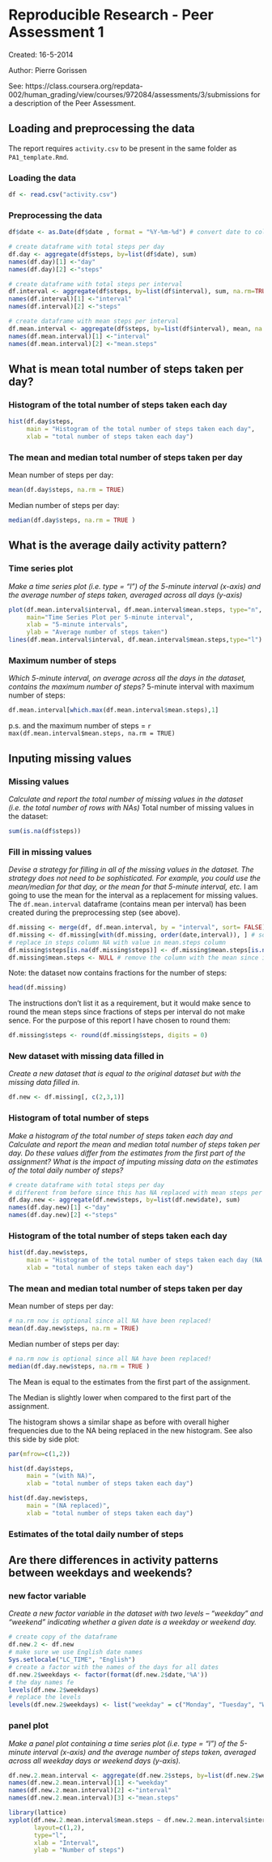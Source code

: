 Reproducible Research - Peer Assessment 1
========================================================

Created: 16-5-2014

Author: Pierre Gorissen

See: https://class.coursera.org/repdata-002/human_grading/view/courses/972084/assessments/3/submissions for a description of the Peer Assessment.


Loading and preprocessing the data
-------------------------
The report requires `activity.csv` to be present in the same folder as `PA1_template.Rmd`. 

### Loading the data
```r
df <- read.csv("activity.csv")


```

### Preprocessing the data
```r
df$date <- as.Date(df$date , format = "%Y-%m-%d") # convert date to column with date type

# create dataframe with total steps per day
df.day <- aggregate(df$steps, by=list(df$date), sum)
names(df.day)[1] <-"day"
names(df.day)[2] <-"steps"

# create dataframe with total steps per interval
df.interval <- aggregate(df$steps, by=list(df$interval), sum, na.rm=TRUE, na.action=NULL)
names(df.interval)[1] <-"interval"
names(df.interval)[2] <-"steps"

# create dataframe with mean steps per interval
df.mean.interval <- aggregate(df$steps, by=list(df$interval), mean, na.rm=TRUE, na.action=NULL)
names(df.mean.interval)[1] <-"interval"
names(df.mean.interval)[2] <-"mean.steps"


```

What is mean total number of steps taken per day?
-------------------------

### Histogram of the total number of steps taken each day
```r

hist(df.day$steps, 
     main = "Histogram of the total number of steps taken each day",
     xlab = "total number of steps taken each day")

```

### The mean and median total number of steps taken per day

Mean number of steps per day:
```r
mean(df.day$steps, na.rm = TRUE)

```
Median number of steps per day:
```r
median(df.day$steps, na.rm = TRUE )

```

What is the average daily activity pattern?
-------------------------

### Time series plot
_Make a time series plot (i.e. type = "l") of the 5-minute interval (x-axis) and the average number of steps taken, averaged across all days (y-axis)_
```r

plot(df.mean.interval$interval, df.mean.interval$mean.steps, type="n", 
     main="Time Series Plot per 5-minute interval",
     xlab = "5-minute intervals",
     ylab = "Average number of steps taken") 
lines(df.mean.interval$interval, df.mean.interval$mean.steps,type="l") 


```

### Maximum number of steps
_Which 5-minute interval, on average across all the days in the dataset, contains the maximum number of steps?_
5-minute interval with maximum number of steps:
```r

df.mean.interval[which.max(df.mean.interval$mean.steps),1]

```
p.s. and the maximum number of steps = `r max(df.mean.interval$mean.steps, na.rm = TRUE)`

Inputing missing values
-------------------------

### Missing values
_Calculate and report the total number of missing values in the dataset (i.e. the total number of rows with NAs)_
Total number of missing values in the dataset:
```r
sum(is.na(df$steps))

```

### Fill in missing values
_Devise a strategy for filling in all of the missing values in the dataset. The strategy does not need to be sophisticated. For example, you could use the mean/median for that day, or the mean for that 5-minute interval, etc._
I am going to use the mean for the interval as a replacement for missing values. The `df.mean.interval` dataframe (contains mean per interval) has been created during the preprocessing step (see above).
```r

df.missing <- merge(df, df.mean.interval, by = "interval", sort= FALSE) # merge df and df.mean.interval dataframes
df.missing <- df.missing[with(df.missing, order(date,interval)), ] # sort on date and interval (optional)
# replace in steps column NA with value in mean.steps column
df.missing$steps[is.na(df.missing$steps)] <- df.missing$mean.steps[is.na(df.missing$steps)] 
df.missing$mean.steps <- NULL # remove the column with the mean since it is no longer needed

```
Note: the dataset now contains fractions for the number of steps:
```r
head(df.missing)
```
The instructions don't list it as a requirement, but it would make sence to round the mean steps since fractions of steps per interval do not make sence. For the purpose of this report I have chosen to round them:
```r
df.missing$steps <- round(df.missing$steps, digits = 0)
```

### New dataset with missing data filled in
_Create a new dataset that is equal to the original dataset but with the missing data filled in._
```r

df.new <- df.missing[, c(2,3,1)]

```

### Histogram of total number of steps
_Make a histogram of the total number of steps taken each day and Calculate and report the mean and median total number of steps taken per day. Do these values differ from the estimates from the first part of the assignment? What is the impact of imputing missing data on the estimates of the total daily number of steps?_
```r
# create dataframe with total steps per day
# different from before since this has NA replaced with mean steps per interval
df.day.new <- aggregate(df.new$steps, by=list(df.new$date), sum)
names(df.day.new)[1] <-"day"
names(df.day.new)[2] <-"steps"
```

### Histogram of the total number of steps taken each day

```r
hist(df.day.new$steps, 
     main = "Histogram of the total number of steps taken each day (NA replaced)",
     xlab = "total number of steps taken each day")

```

### The mean and median total number of steps taken per day

Mean number of steps per day:
```r
# na.rm now is optional since all NA have been replaced!
mean(df.day.new$steps, na.rm = TRUE)

```
Median number of steps per day:
```r
# na.rm now is optional since all NA have been replaced!
median(df.day.new$steps, na.rm = TRUE )

```
The Mean is equal to the estimates from the first part of the assignment.

The Median is slightly lower when compared to the first part of the assignment.  

The histogram shows a similar shape as before with overall higher frequencies due to the NA being replaced in the new histogram. See also this side by side plot:

```r
par(mfrow=c(1,2))

hist(df.day$steps, 
     main = "(with NA)",
     xlab = "total number of steps taken each day")

hist(df.day.new$steps, 
     main = "(NA replaced)",
     xlab = "total number of steps taken each day")

```

### Estimates of the total daily number of steps


Are there differences in activity patterns between weekdays and weekends?
-------------------------

### new factor variable
_Create a new factor variable in the dataset with two levels – “weekday” and “weekend” indicating whether a given date is a weekday or weekend day._
```r
# create copy of the dataframe
df.new.2 <- df.new
# make sure we use English date names
Sys.setlocale("LC_TIME", "English")
# create a factor with the names of the days for all dates
df.new.2$weekdays <- factor(format(df.new.2$date,'%A'))
# the day names fe
levels(df.new.2$weekdays)
# replace the levels
levels(df.new.2$weekdays) <- list("weekday" = c("Monday", "Tuesday", "Wednesday", "Thursday", "Friday"), "weekend" = c("Saturday", "Sunday"))
```

### panel plot
_Make a panel plot containing a time series plot (i.e. type = "l") of the 5-minute interval (x-axis) and the average number of steps taken, averaged across all weekday days or weekend days (y-axis)._
```r
df.new.2.mean.interval <- aggregate(df.new.2$steps, by=list(df.new.2$weekdays, df.new.2$interval), mean, na.rm=TRUE, na.action=NULL)
names(df.new.2.mean.interval)[1] <-"weekday"
names(df.new.2.mean.interval)[2] <-"interval"
names(df.new.2.mean.interval)[3] <-"mean.steps"

library(lattice) 
xyplot(df.new.2.mean.interval$mean.steps ~ df.new.2.mean.interval$interval | df.new.2.mean.interval$weekday, 
       layout=c(1,2), 
       type="l",
       xlab = "Interval",
       ylab = "Number of steps")
```
